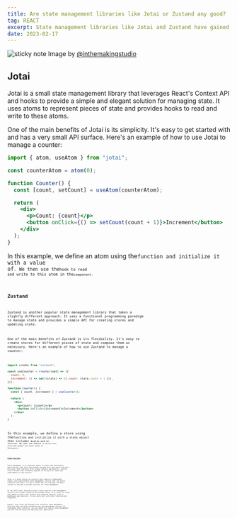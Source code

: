 ```yaml
---
title: Are state management libraries like Jotai or Zustand any good?
tag: REACT
excerpt: State management libraries like Jotai and Zustand have gained popularity recently, but are they worth using? In this post, we'll explore the benefits of using these libraries and provide some code examples to help you decide whether they're right for your project.
date: 2023-02-17
---
```


![sticky note](https://images.unsplash.com/photo-1580934174026-8142803ebb5b?ixlib=rb-4.0.3&ixid=MnwxMjA3fDB8MHxwaG90by1wYWdlfHx8fGVufDB8fHx8&auto=format&fit=crop&w=2670&q=80)
Image by [@inthemakingstudio](https://unsplash.com/@inthemakingstudio)

## Jotai

Jotai is a small state management library that leverages React's Context API and hooks to provide a simple and elegant solution for managing state. It uses atoms to represent pieces of state and provides hooks to read and write to these atoms.

One of the main benefits of Jotai is its simplicity. It's easy to get started with and has a very small API surface. Here's an example of how to use Jotai to manage a counter:

```jsx
import { atom, useAtom } from "jotai";

const counterAtom = atom(0);

function Counter() {
  const [count, setCount] = useAtom(counterAtom);

  return (
    <div>
      <p>Count: {count}</p>
      <button onClick={() => setCount(count + 1)}>Increment</button>
    </div>
  );
}
```

In this example, we define an atom using the<Code code="atom"/>function and initialize it with a value of<Code code="0"/>. We then use the<Code code="useAtom"/>hook to read and write to this atom in the<Code code="Counter"/>component.

## Zustand

Zustand is another popular state management library that takes a slightly different approach. It uses a functional programming paradigm to manage state and provides a simple API for creating stores and updating state.

One of the main benefits of Zustand is its flexibility. It's easy to create stores for different pieces of state and compose them as necessary. Here's an example of how to use Zustand to manage a counter:

```jsx
import create from "zustand";

const useCounter = create((set) => ({
  count: 0,
  increment: () => set((state) => ({ count: state.count + 1 })),
}));

function Counter() {
  const { count, increment } = useCounter();

  return (
    <div>
      <p>Count: {count}</p>
      <button onClick={increment}>Increment</button>
    </div>
  );
}
```

In this example, we define a store using the<Code code="create"/>function and initialize it with a state object that includes a<Code code="count"/>value and an<Code code="increment"/> function. We then use the<Code code="useCounter"/>hook to access this store and update the count value in the<Code code="Counter"/>component.

## Conclusion

State management is an important aspect of modern web development, and libraries like Jotai and Zustand can make this task easier and more efficient. Both libraries offer unique features and benefits, and the choice between them ultimately depends on the specific needs and requirements of your project.

Jotai is a great choice for projects that require a lightweight, simple, and unopinionated state management solution that can easily integrate with React. It uses a simple API and leverages the React context to provide a scalable solution for state management.

On the other hand, Zustand provides a more powerful state management solution with a small footprint and minimal setup. It is great for large and complex projects that require more advanced features, such as middleware and selectors. It also works well with other libraries and frameworks.

Overall, both Jotai and Zustand offer excellent state management solutions that can help streamline your web development process. By leveraging these libraries, you can spend less time on state management and more time building and improving your application.

